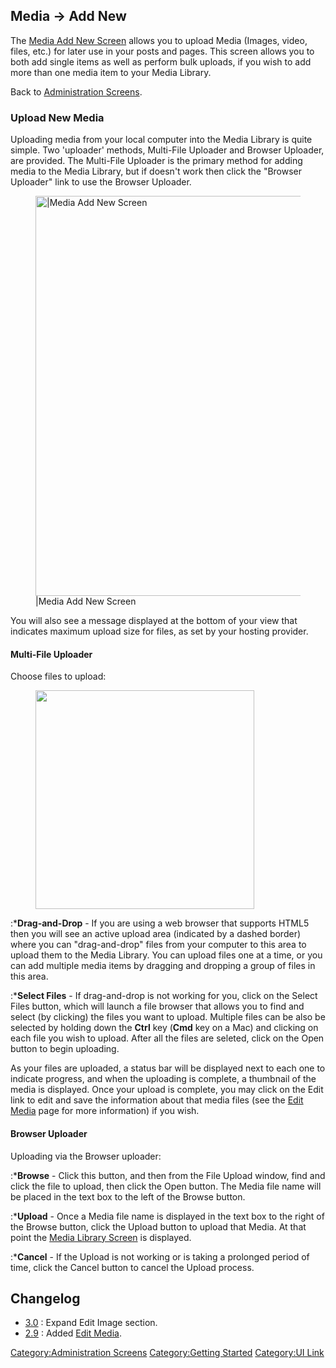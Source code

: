 {{Languages|
{{en|Media Add New Screen}}
{{ja|/管理画面/メディア/新規追加}}
{{pt-br|Sub-Painel Mídia-Adicionar Nova}}
{{zh-cn|媒体 添加多媒体文件页面}}
}}

==Media &rarr; Add New==

The [[Media Add New Screen]] allows you to upload Media (Images, video, files, etc.) for later use in your posts and pages.  This screen allows you to both add single items as well as perform bulk uploads, if you wish to add more than one media item to your Media Library.

Back to [[Administration Screens]].

===Upload New Media===

Uploading media from your local computer into the Media Library is quite simple.  Two 'uploader' methods, Multi-File Uploader and Browser Uploader, are provided.  The Multi-File Uploader is the primary method for adding media to the Media Library, but if doesn't work then click the "Browser Uploader" link to use the Browser Uploader.

[[Image:add-media-subpanel.png|640px||Media Add New Screen]]

You will also see a message displayed at the bottom of your view that indicates maximum upload size for files, as set by your hosting provider.

====Multi-File Uploader====

;Choose files to upload: 

[[Image:add-media-bulk-upload.png|350px|right|]]

:*'''Drag-and-Drop''' - If you are using a web browser that supports HTML5 then you will see an active upload area (indicated by a dashed border) where you can "drag-and-drop" files from your computer to this area to upload them to the Media Library.  You can upload files one at a time, or you can add multiple media items by dragging and dropping a group of files in this area.
:*'''Select Files''' - If drag-and-drop is not working for you, click on the Select Files button, which will launch a file browser that allows you to find and select (by clicking) the files you want to upload.  Multiple files can be also be selected by holding down the '''Ctrl''' key ('''Cmd''' key on a Mac) and clicking on each file you wish to upload.  After all the files are seleted, click on the Open button to begin uploading.  

As your files are uploaded, a status bar will be displayed next to each one to indicate progress, and when the uploading is complete, a thumbnail of the media is displayed.  Once your upload is complete, you may click on the Edit link to edit and save the information about that media files (see the [[Edit Media|Edit Media]] page for more information) if you wish.

====Browser Uploader====
Uploading via the Browser uploader:
:*'''Browse''' - Click this button, and then from the File Upload window, find and click the file to upload, then click the Open button.  The Media file name will be placed in the text box to the left of the Browse button.
:*'''Upload''' - Once a Media file name is displayed in the text box to the right of the Browse button, click the Upload button to upload that Media.  At that point the [[Media Library Screen]] is displayed.
:*'''Cancel''' - If the Upload is not working or is taking a prolonged period of time, click the Cancel button to cancel the Upload process.

== Changelog ==
* [[Version 3.0|3.0]] : Expand Edit Image section.
* [[Version 2.9|2.9]] : Added [[Edit Media]].

{{Administration Screens Footer}}

[[Category:Administration Screens]]
[[Category:Getting Started]]
[[Category:UI Link]]